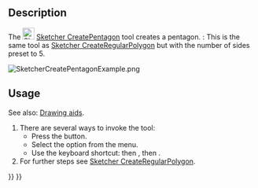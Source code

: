 <languages/>
<translate>

<!--T:9-->
{{Docnav
|[[Sketcher_CreateSquare|Square]]
|[[Sketcher_CreateHexagon|Hexagon]]
|[[Sketcher_Workbench|Sketcher]]
|IconL=Sketcher_CreateSquare.svg
|IconR=Sketcher_CreateHexagon.svg
|IconC=Workbench_Sketcher.svg
}}

<!--T:1-->
{{GuiCommand
|Name=Sketcher CreatePentagon
|MenuLocation=Sketch → Sketcher geometries → Create pentagon
|Workbenches=[[Sketcher_Workbench|Sketcher]]
|Shortcut={{KEY|G}} {{KEY|P}} {{KEY|5}}
|Version=0.15
|SeeAlso=[[Sketcher_CreateRegularPolygon|Sketcher CreateRegularPolygon]]
}}

==Description== <!--T:2-->

<!--T:3-->
The [[Image:Sketcher_CreatePentagon.svg|24px]] [[Sketcher_CreatePentagon|Sketcher CreatePentagon]] tool creates a pentagon. {{Version|1.0}}: This is the same tool as [[Sketcher_CreateRegularPolygon|Sketcher CreateRegularPolygon]] but with the number of sides preset to 5.

</translate>
[[Image:SketcherCreatePentagonExample.png‎]]
<translate>

==Usage== <!--T:5-->

<!--T:14-->
See also: [[Sketcher_Workbench#Drawing_aids|Drawing aids]].

<!--T:6-->
# There are several ways to invoke the tool:
#* Press the {{Button|[[Image:Sketcher_CreatePentagon.svg|16px]] [[Sketcher_CreatePentagon|Pentagon]]}} button.
#* Select the {{MenuCommand|Sketcher → Sketcher geometries → [[Image:Sketcher_CreatePentagon.svg|16px]] Create pentagon}} option from the menu.
#* Use the keyboard shortcut: {{KEY|G}} then {{KEY|P}}, then {{KEY|5}}.
# For further steps see [[Sketcher_CreateRegularPolygon#Usage|Sketcher CreateRegularPolygon]].


<!--T:10-->
{{Docnav
|[[Sketcher_CreateSquare|Square]]
|[[Sketcher_CreateHexagon|Hexagon]]
|[[Sketcher_Workbench|Sketcher]]
|IconL=Sketcher_CreateSquare.svg
|IconR=Sketcher_CreateHexagon.svg
|IconC=Workbench_Sketcher.svg
}}

</translate>
{{Sketcher_Tools_navi{{#translation:}}}}
{{Userdocnavi{{#translation:}}}}